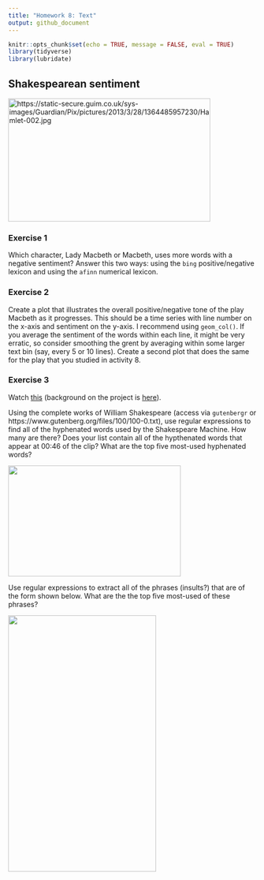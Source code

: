 ```yaml
---
title: "Homework 8: Text"
output: github_document
---
```


```r
knitr::opts_chunk$set(echo = TRUE, message = FALSE, eval = TRUE)
library(tidyverse)
library(lubridate)
```



## Shakespearean sentiment

<img src="../figs/hamlet-sentiment.jpg" alt="https://static-secure.guim.co.uk/sys-images/Guardian/Pix/pictures/2013/3/28/1364485957230/Hamlet-002.jpg" height="250" width="410">

### Exercise 1
Which character, Lady Macbeth or Macbeth, uses more words with a negative sentiment? Answer this two ways: using the `bing` positive/negative lexicon and using the `afinn` numerical lexicon.

### Exercise 2
Create a plot that illustrates the overall positive/negative tone of the play Macbeth as it progresses. This should be a time series with line number on the x-axis and sentiment on the y-axis. I recommend using `geom_col()`. If you average the sentiment of the words within each line, it might be very erratic, so consider smoothing the grent by averaging within some larger text bin (say, every 5 or 10 lines). Create a second plot that does the same for the play that you studied in activity 8.

### Exercise 3
Watch [this](http://vimeo.com/54858820) (background on the project is [here](http://www.artnews.com/2012/10/16/ben-rubin-shakespeare-machine/)).

Using the complete works of William Shakespeare (access via `gutenbergr` or https://www.gutenberg.org/files/100/100-0.txt), use regular expressions to find all of the hyphenated words used by the Shakespeare Machine. How many are there? Does your list contain all of the hypthenated words that appear at 00:46 of the clip? What are the top five most-used hyphenated words?

<img src="../figs/shakespeare-hyphenated.jpg" height="225" width="350">

Use regular expressions to extract all of the phrases (insults?) that are of the form shown below. What are the the top five most-used of these phrases?

<img src="../figs/shakespeare-you.jpg" height="520" width="300">